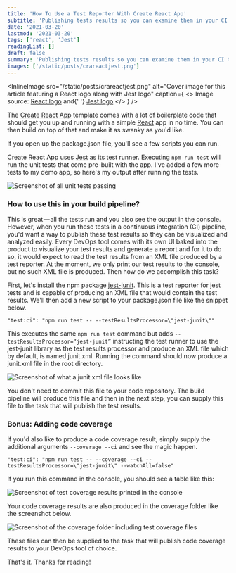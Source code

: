 ```yaml
---
title: 'How To Use a Test Reporter With Create React App'
subtitle: 'Publishing tests results so you can examine them in your CI tool of choice'
date: '2021-03-20'
lastmod: '2021-03-20'
tags: ['react', 'Jest']
readingList: []
draft: false
summary: 'Publishing tests results so you can examine them in your CI tool of choice'
images: ['/static/posts/crareactjest.png']
---
```


<InlineImage
  src="/static/posts/crareactjest.png"
  alt="Cover image for this article featuring a React logo along with Jest logo"
  caption={
    <>
      Image source: <a href="https://reactjs.org/">React logo</a> and{' '}
      <a href="https://jestjs.io/">Jest logo</a>
    </>
  }
/>

The [Create React App](https://create-react-app.dev/) template comes with a lot of boilerplate code that should get you up and running with a simple [React](https://reactjs.org/) app in no time. You can then build on top of that and make it as swanky as you'd like.

If you open up the package.json file, you'll see a few scripts you can run.

Create React App uses [Jest](https://jestjs.io/) as its test runner. Executing `npm run test` will run the unit tests that come pre-built with the app. I've added a few more tests to my demo app, so here's my output after running the tests.

![Screenshot of all unit tests passing](/static/posts/1_ZAB8IxqcPFRvV1Ag5XBgIw.png)

### How to use this in your build pipeline?

This is great — all the tests run and you also see the output in the console. However, when you run these tests in a continuous integration (CI) pipeline, you'd want a way to publish these test results so they can be visualized and analyzed easily. Every DevOps tool comes with its own UI baked into the product to visualize your test results and generate a report and for it to do so, it would expect to read the test results from an XML file produced by a test reporter. At the moment, we only print our test results to the console, but no such XML file is produced. Then how do we accomplish this task?

First, let's install the npm package [jest-junit](https://www.npmjs.com/package/jest-junit). This is a test reporter for jest tests and is capable of producing an XML file that would contain the test results. We'll then add a new script to your package.json file like the snippet below.

```
"test:ci": "npm run test -- --testResultsProcessor=\"jest-junit\""
```

This executes the same `npm run test` command but adds `--testResultsProcessor=“jest-junit”` instructing the test runner to use the jest-junit library as the test results processor and produce an XML file which by default, is named junit.xml. Running the command should now produce a junit.xml file in the root directory.

![Screenshot of what a junit.xml file looks like](/static/posts/1_bX9dCRj-JN3s-zt-rNU1tw.png)

You don't need to commit this file to your code repository. The build pipeline will produce this file and then in the next step, you can supply this file to the task that will publish the test results.

### Bonus: Adding code coverage

If you'd also like to produce a code coverage result, simply supply the additional arguments `--coverage --ci` and see the magic happen.

```
"test:ci": "npm run test -- --coverage --ci --testResultsProcessor=\"jest-junit\" --watchAll=false"
```

If you run this command in the console, you should see a table like this:

![Screenshot of test coverage results printed in the console](/static/posts/1_YpqwNgVGaEQc163UqTKh5A.png)

Your code coverage results are also produced in the coverage folder like the screenshot below.

![Screenshot of the coverage folder including test coverage files](/static/posts/1_YguU_eZudlxQc-4KOvNniw.png)

These files can then be supplied to the task that will publish code coverage results to your DevOps tool of choice.

That's it. Thanks for reading!
